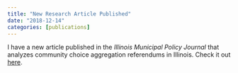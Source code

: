 ```yaml
---
title: "New Research Article Published"
date: "2018-12-14"
categories: [publications]
---
```


I have a new article published in the *Illinois Municipal Policy Journal* that analyzes community choice aggregation referendums in Illinois. Check it out [here](https://las.depaul.edu/centers-and-institutes/chaddick-institute-for-metropolitan-development/research-and-publications/Documents/IMPJ_49-66_Community-Choice-Aggregation.pdf).
